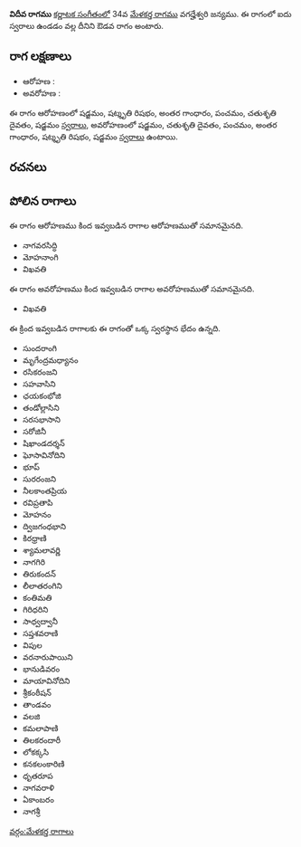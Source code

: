 {{Infobox ragam
	| name          	= విదీవ
	| synonym	    	= 
	| mela          	= 
	| chakra        	= 
	| janaka        	= 
	| type          	= ఔడవ
	| arohanam      	= {{svaraC|S|R3|G3|P|D2|S'}} 
	| avarohanam    	= {{svaraC|S'|D2|P|G3|R3|S}}
	| jeeva         	=
	| chhaya        	=
	| nyasa         	=
	| vishesha      	= 
	| equivalent  		= 
}}
{{కర్ణాటక సంగీత రాగాలు}}
'''విదీవ రాగము''' [[కర్ణాటక సంగీతం]]లో 34వ [[మేళకర్త రాగము]] వగద్హేశ్వరి జన్యము.  ఈ రాగంలో ఐదు స్వరాలు ఉండడం వల్ల దీనిని ఔడవ రాగం అంటారు.


==రాగ లక్షణాలు==


* ఆరోహణ : {{svaraC|S|R3|G3|P|D2|S'}} 
* అవరోహణ : {{svaraC|S'|D2|P|G3|R3|S}}

ఈ రాగం ఆరోహణంలో షడ్జమం, షట్శృతి రిషభం, అంతర గాంధారం, పంచమం, చతుశృతి దైవతం, షడ్జమం [[స్వరాలు]], అవరోహణంలో షడ్జమం, చతుశృతి దైవతం, పంచమం, అంతర గాంధారం, షట్శృతి రిషభం, షడ్జమం [[స్వరాలు]] ఉంటాయి.

==రచనలు==



==పోలిన రాగాలు==
ఈ రాగం ఆరోహణము కింద ఇవ్వబడిన రాగాల ఆరోహణముతో సమానమైనది.
* నాగవరసిద్ధి
* మోహనాంగి
* విఖవతి

ఈ రాగం అవరోహణము కింద ఇవ్వబడిన రాగాల అవరోహణముతో సమానమైనది.
* విఖవతి

ఈ క్రింద ఇవ్వబడిన రాగాలకు ఈ రాగంతో ఒక్క స్వరస్థాన భేదం ఉన్నది.
* సుందరాంగి
* మృగేంద్రమధ్యానం
* రసికరంజని
* సహవాసిని
* ఛయకంభోజి
* తండోల్లాసిని
* సరసభాసాని
* సరోజినీ
* షిఖాండదర్శన్
* ఘోసావినోదిని
* భూప్
* సురరంజని
* నీలకాంతప్రియ
* రవిప్రతాపి
* మోహనం
* ద్విజగంధభాని
* కిరధ్రాణి
* శ్యామలావర్ణి
* నాగగిరి
* తిరుకందన్
* లీలాతరంగిని
* కంతిమతి
* గిరిధరిని
* సాధ్వద్వానీ
* సప్తశవరాణి
* విపుల
* వరనారుపాయిని
* భానుడివరం
* మాయావినోదిని
* శ్రీకంఠీషన్
* తాండవం
* వలజి
* కమలాపాణి
* తిలకరందారీ
* లోకక్కసి
* కనకలంకారిణి
* ధృతరూప
* నాగవరాళి
* ఏకాంబరం
* నాగశ్రీ



[[వర్గం:మేళకర్త రాగాలు]]